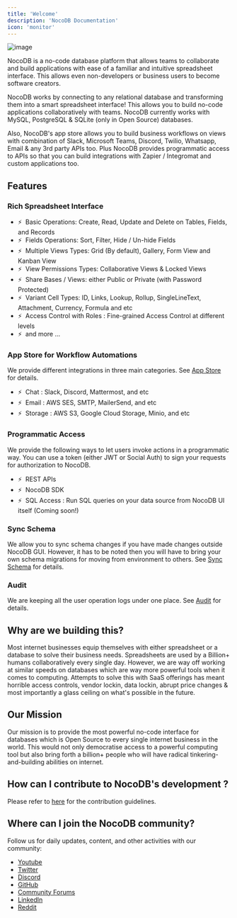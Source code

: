 ```yaml
---
title: 'Welcome'
description: 'NocoDB Documentation'
icon: 'monitor'
---
```


![image](/img/banner.png)

NocoDB is a no-code database platform that allows teams to collaborate and build applications with ease of a familiar and intuitive spreadsheet interface. This allows even non-developers or business users to become software creators.

NocoDB works by connecting to any relational database and transforming them into a smart spreadsheet interface! This allows you to build no-code applications collaboratively with teams. NocoDB currently works with MySQL, PostgreSQL & SQLite (only in Open Source) databases.

Also, NocoDB's app store allows you to build business workflows on views with combination of Slack, Microsoft Teams, Discord, Twilio, Whatsapp, Email & any 3rd party APIs too. Plus NocoDB provides programmatic access to APIs so that you can build integrations with Zapier / Integromat and custom applications too.

## Features

### Rich Spreadsheet Interface

- ⚡ &nbsp;Basic Operations: Create, Read, Update and Delete on Tables, Fields, and Records
- ⚡ &nbsp;Fields Operations: Sort, Filter, Hide / Un-hide Fields
- ⚡ &nbsp;Multiple Views Types: Grid (By default), Gallery, Form View and Kanban View
- ⚡ &nbsp;View Permissions Types: Collaborative Views & Locked Views
- ⚡ &nbsp;Share Bases / Views: either Public or Private (with Password Protected)
- ⚡ &nbsp;Variant Cell Types: ID, Links, Lookup, Rollup, SingleLineText, Attachment, Currency, Formula and etc
- ⚡ &nbsp;Access Control with Roles : Fine-grained Access Control at different levels
- ⚡ &nbsp;and more ...

### App Store for Workflow Automations

We provide different integrations in three main categories. See [App Store](/account-settings/oss-specific-details#app-store) for details.

- ⚡ &nbsp;Chat : Slack, Discord, Mattermost, and etc
- ⚡ &nbsp;Email : AWS SES, SMTP, MailerSend, and etc
- ⚡ &nbsp;Storage : AWS S3, Google Cloud Storage, Minio, and etc

### Programmatic Access

We provide the following ways to let users invoke actions in a programmatic way. You can use a token (either JWT or Social Auth) to sign your requests for authorization to NocoDB.

- ⚡ &nbsp;REST APIs
- ⚡ &nbsp;NocoDB SDK
- ⚡ &nbsp;SQL Access : Run SQL queries on your data source from NocoDB UI itself (Coming soon!)

### Sync Schema

We allow you to sync schema changes if you have made changes outside NocoDB GUI. However, it has to be noted then you will have to bring your own schema migrations for moving from environment to others. See [Sync Schema](data-sources/sync-with-data-source) for details.

### Audit

We are keeping all the user operation logs under one place. See [Audit](data-sources/actions-on-data-sources#audit-logs) for details.

##  Why are we building this?
Most internet businesses equip themselves with either spreadsheet or a database to solve their business needs. Spreadsheets are used by a Billion+ humans collaboratively every single day. However, we are way off working at similar speeds on databases which are way more powerful tools when it comes to computing. Attempts to solve this with SaaS offerings has meant horrible access controls, vendor lockin, data lockin, abrupt price changes & most importantly a glass ceiling on what's possible in the future.

## Our Mission
Our mission is to provide the most powerful no-code interface for databases which is Open Source to every single internet business in the world. This would not only democratise access to a powerful computing tool but also bring forth a billion+ people who will have radical tinkering-and-building abilities on internet.

## How can I contribute to NocoDB's development ?

Please refer to [here](https://github.com/nocodb/nocodb/blob/develop/.github/CONTRIBUTING.md) for the contribution guidelines.
## Where can I join the NocoDB community?

Follow us for daily updates, content, and other activities with our community:

- [Youtube](https://www.youtube.com/@nocodb)
- [Twitter](https://twitter.com/nocodb)
- [Discord](http://discord.nocodb.com/)
- [GitHub](https://github.com/nocodb/nocodb)
- [Community Forums](https://community.nocodb.com/)
- [LinkedIn](https://www.linkedin.com/company/nocodb)
- [Reddit](https://www.reddit.com/r/NocoDB/)